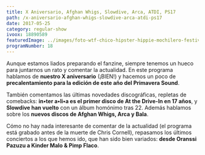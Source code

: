 ```yaml
---
title: X Aniversario, Afghan Whigs, Slowdive, Arca, ATDI, PS17
path: /x-aniversario-afghan-whigs-slowdive-arca-atdi-ps17
date: 2017-05-25
category: regular-show
ivoox: 18890589
featuredImage: ../images/foto-wtf-chico-hipster-hippie-mochilero-festival-musica-indie-e1495694388267.jpg
programNumber: 18
---
```


Aunque estamos liados preparando el fanzine, siempre tenemos un hueco para juntarnos un rato y comentar la actualidad. En este programa hablamos de **nuestro X aniversario** (¡BIEN!) y hacemos un poco de **precalentamiento para la edición de este año del Primavera Sound**.

También comentamos las últimas novedades discográficas, repletas de comebacks: **in•ter a•li•a es el primer disco de At the Drive-In en 17 años**, y **Slowdive han vuelto** con un álbum homónimo tras 22. Además hablamos sobre los **nuevos discos de Afghan Whigs, Arca y Bala**.

Cómo no hay nada interesante de comentar de la actualidad (el programa está grabado antes de la muerte de Chris Cornell), repasamos los últimos conciertos a los que hemos ido, que han sido bien variados: **desde Oranssi Pazuzu a Kinder Malo &amp; Pimp Flaco**.

